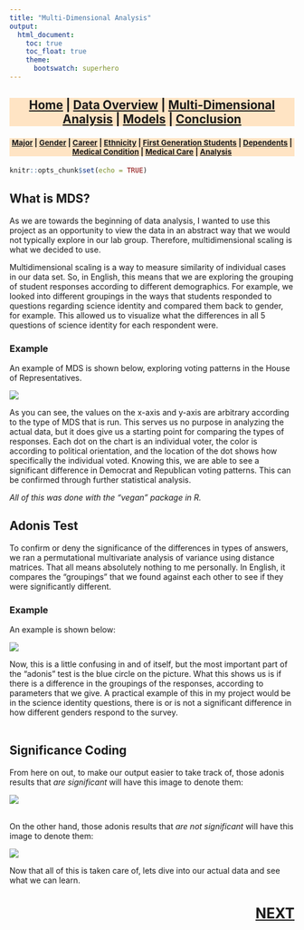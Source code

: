 ```yaml
---
title: "Multi-Dimensional Analysis"
output:
  html_document:
    toc: true
    toc_float: true
    theme:
      bootswatch: superhero
---
```

<h3 style="background-color:bisque;text-align:center;font-size:150%;">[Home](https://pbischoff3.github.io/) | [Data Overview](https://pbischoff3.github.io/data_overview/) | [Multi-Dimensional Analysis](https://pbischoff3.github.io/multi_dimensional_analysis/) | [Models](https://pbischoff3.github.io/models/) | [Conclusion](https://pbischoff3.github.io/Conclusion/)</h3>

<h4 style="background-color:bisque;text-align:center;font-size:95%;">[Major](https://pbischoff3.github.io/multi_dimensional_analysis/Major/) | [Gender](https://pbischoff3.github.io/multi_dimensional_analysis/Gender/) | [Career](https://pbischoff3.github.io/multi_dimensional_analysis/career/) | [Ethnicity](https://pbischoff3.github.io/multi_dimensional_analysis/Ethnicity/) | [First Generation Students](https://pbischoff3.github.io/multi_dimensional_analysis/fgs/) | [Dependents](https://pbischoff3.github.io/multi_dimensional_analysis/dependents/)      | [Medical Condition](https://pbischoff3.github.io/multi_dimensional_analysis/medical_condition/) | [Medical Care](https://pbischoff3.github.io/multi_dimensional_analysis/medical_care/) | [Analysis](https://pbischoff3.github.io/multi_dimensional_analysis/analysis/)</h4>

```r
knitr::opts_chunk$set(echo = TRUE)
```

## **What is MDS?**
  As we are towards the beginning of data analysis, I wanted to use this project as an opportunity to view the data in an abstract way that we would not typically explore in our lab group. Therefore, multidimensional scaling is what we decided to use. 
  <br>
    
Multidimensional scaling is a way to measure similarity of individual cases in our data set. So, in English, this means that we are exploring the grouping of student responses according to different demographics. For example, we looked into different groupings in the ways that students responded to questions regarding science identity and compared them back to gender, for example. This allowed us to visualize what the differences in all 5 questions of science identity for each respondent were. 
  
### **Example**
An example of MDS is shown below, exploring voting patterns in the House of Representatives. 
  
![](/Users/pbisc/Desktop/pbischoff3.github.io/R/Images/what_is_MDS/HoR_voting.png)
<br>

As you can see, the values on the x-axis and y-axis are arbitrary according to the type of MDS that is run. This serves us no purpose in analyzing the actual data, but it does give us a starting point for comparing the types of responses. Each dot on the chart is an individual voter, the color is according to political orientation, and the location of the dot shows how specifically the individual voted. Knowing this, we are able to see a significant difference in Democrat and Republican voting patterns. This can be confirmed through further statistical analysis.
<br>
    
*All of this was done with the "vegan" package in R.*
    
## **Adonis Test**
To confirm or deny the significance of the differences in types of answers, we ran a permutational multivariate analysis of variance using distance matrices. That all means absolutely nothing to me personally. In English, it compares the "groupings" that we found against each other to see if they were significantly different. 

### **Example**
An example is shown below:
    
![](/Users/pbisc/Desktop/pbischoff3.github.io/R/Images/what_is_MDS/adonis1.png)
  <br> 

Now, this is a little confusing in and of itself, but the most important part of the "adonis" test is the blue circle on the picture. What this shows us is if there is a difference in the groupings of the responses, according to parameters that we give. A practical example of this in my project would be in the science identity questions, there is or is not a significant difference in how different genders respond to the survey.
<br><br>

## **Significance Coding**
From here on out, to make our output easier to take track of, those adonis results that *are significant* will have this image to denote them:
<br>

![](../R/Images/what_is_MDS/yes.gif)

<br>
On the other hand, those adonis results that *are not significant* will have this image to denote them:

![](../R/Images/what_is_MDS/no.gif)

    
Now that all of this is taken care of, lets dive into our actual data and see what we can learn.

<h3 style="text-align:right;font-size:180%;">[**NEXT**](https://pbischoff3.github.io/multi_dimensional_analysis/Major/)
